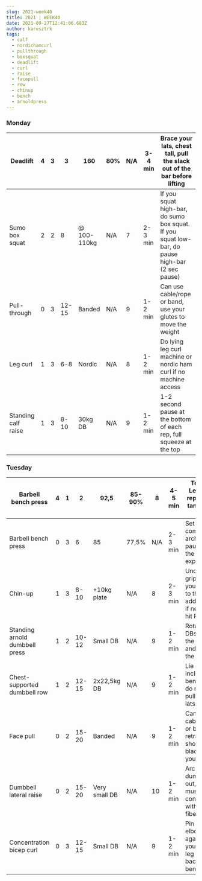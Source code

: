 ```yaml
---
slug: 2021-week40
title: 2021 | WEEK40
date: 2021-09-27T12:41:06.683Z
author: karesztrk
tags:
  - calf
  - nordichamcurl
  - pullthrough
  - boxsquat
  - deadlift
  - curl
  - raise
  - facepull
  - row
  - chinup
  - bench
  - arnoldpress
---
```

### Monday

| Deadlift            | 4   | 3   | 3     | 160         | 80% | N/A | 3-4 min | Brace your lats, chest tall, pull the slack out of the bar before lifting                       |
| ------------------- | --- | --- | ----- | ----------- | --- | --- | ------- | ----------------------------------------------------------------------------------------------- |
| Sumo box squat      | 2   | 2   | 8     | @ 100-110kg | N/A | 7   | 2-3 min | If you squat high-bar, do sumo box squat. If you squat low-bar, do pause high-bar (2 sec pause) |
| Pull-through        | 0   | 3   | 12-15 | Banded      | N/A | 9   | 1-2 min | Can use cable/rope or band, use your glutes to move the weight                                  |
| Leg curl            | 1   | 3   | 6-8   | Nordic      | N/A | 8   | 1-2 min | Do lying leg curl machine or nordic ham curl if no machine access                               |
| Standing calf raise | 1   | 3   | 8-10  | 30kg DB     | N/A | 9   | 1-2 min | 1-2 second pause at the bottom of each rep, full squeeze at the top                             |

### Tuesday

| Barbell bench press            | 4   | 1   | 2     | 92,5          | 85-90% | 8   | 4-5 min | Top set. Leave ~2 reps in the tank. Hard set.                               |
| ------------------------------ | --- | --- | ----- | ------------- | ------ | --- | ------- | --------------------------------------------------------------------------- |
| Barbell bench press            | 0   | 3   | 6     | 85            | 77,5%  | N/A | 2-3 min | Set up a comfortable arch, slight pause on the chest, explode up            |
| Chin-up                        | 1   | 3   | 8-10  | +10kg plate   | N/A    | 8   | 2-3 min | Underhand grip, pull your chest to the bar, add weight if needed to hit RPE |
| Standing arnold dumbbell press | 1   | 2   | 10-12 | Small DB      | N/A    | 9   | 1-2 min | Rotate the DBs in at the bottom and out at the top                          |
| Chest-supported dumbbell row   | 1   | 2   | 12-15 | 2x22,5kg DB   | N/A    | 9   | 1-2 min | Lie on an incline bench and do rows - pull with lats!                       |
| Face pull                      | 0   | 2   | 15-20 | Banded        | N/A    | 9   | 1-2 min | Can use cable/rope or band, retract your shoulder blades as you pull        |
| Dumbbell lateral raise         | 0   | 2   | 15-20 | Very small DB | N/A    | 10  | 1-2 min | Arc the dumbbell out, mind-muscle connection with middle fibers             |
| Concentration bicep curl       | 0   | 3   | 12-15 | Small DB      | N/A    | 9   | 1-2 min | Pin your elbow against your upper leg or the back of a bench                |